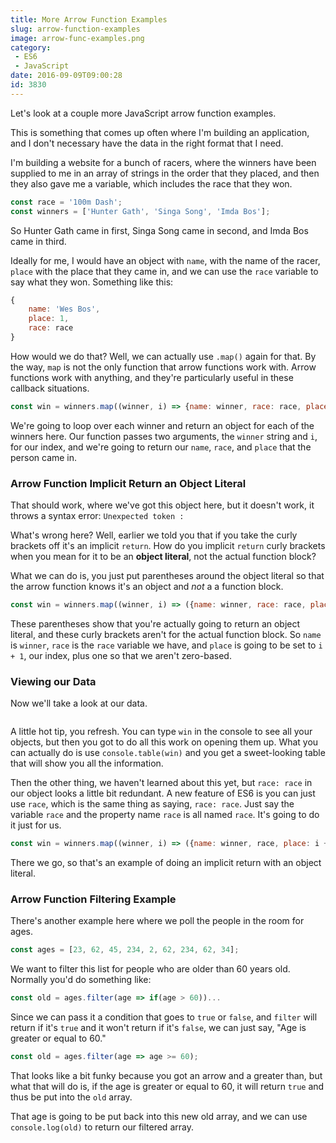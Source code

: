 ```yaml
---
title: More Arrow Function Examples
slug: arrow-function-examples
image: arrow-func-examples.png
category:
 - ES6
 - JavaScript
date: 2016-09-09T09:00:28
id: 3830
---
```


Let's look at a couple more JavaScript arrow function examples.

This is something that comes up often where I'm building an application, and I don't necessary have the data in the right format that I need.

I'm building a website for a bunch of racers, where the winners have been supplied to me in an array of strings in the order that they placed, and then they also gave me a variable, which includes the race that they won.


```js
const race = '100m Dash';
const winners = ['Hunter Gath', 'Singa Song', 'Imda Bos'];

```

So Hunter Gath came in first, Singa Song came in second, and Imda Bos came in third.

Ideally for me, I would have an object with `name`, with the name of the racer, `place` with the place that they came in, and we can use the `race` variable to say what they won. Something like this:


```js
{
    name: 'Wes Bos',
    place: 1,
    race: race
}

```

How would we do that? Well, we can actually use `.map()` again for that. By the way, `map` is not the only function that arrow functions work with. Arrow functions work with anything, and they're particularly useful in these callback situations.


```js
const win = winners.map((winner, i) => {name: winner, race: race, place: i})

```

We're going to loop over each winner and return an object for each of the winners here. Our function passes two arguments, the `winner` string and `i`, for our index, and we're going to return our `name`, `race`, and `place` that the person came in.

<h3>Arrow Function Implicit Return an Object Literal</h3>

That should work, where we've got this object here, but it doesn't work, it throws a syntax error: `Unexpected token :`

What's wrong here? Well, earlier we told you that if you take the curly brackets off it's an implicit `return`. How do you implicit `return` curly brackets when you mean for it to be an **object literal**, not the actual function block?

What we can do is, you just put parentheses around the object literal so that the arrow function knows it's an object and <em>not</em> a a function block.


```js
const win = winners.map((winner, i) => ({name: winner, race: race, place: i + 1}));

```

These parentheses show that you're actually going to return an object literal, and these curly brackets aren't for the actual function block. So `name` is `winner`, `race` is the `race` variable we have, and `place` is going to be set to `i + 1`, our index, plus one so that we aren't zero-based.

<h3>Viewing our Data</h3>

Now we'll take a look at our data.

<img src="ss-2016-09-07-at-10.50.42-AM.png" alt="" />

A little hot tip, you refresh. You can type `win` in the console to see all your objects, but then you got to do all this work on opening them up. What you can actually do is use `console.table(win)` and you get a sweet-looking table that will show you all the information.

Then the other thing, we haven't learned about this yet, but `race: race` in our object looks a little bit redundant. A new feature of ES6 is you can just use `race`,  which is the same thing as saying, `race: race`. Just say the variable `race` and the property name `race` is all named `race`. It's going to do it just for us.


```js
const win = winners.map((winner, i) => ({name: winner, race, place: i + 1}))

```

There we go, so that's an example of doing an implicit return with an object literal.

<h3>Arrow Function Filtering Example</h3>

There's another example here where we poll the people in the room for ages.


```js
const ages = [23, 62, 45, 234, 2, 62, 234, 62, 34];

```

We want to filter this list for people who are older than 60 years old. Normally you'd do something like:


```js
const old = ages.filter(age => if(age > 60))...

```

Since we can pass it a condition that goes to `true` or `false`, and `filter` will return if it's `true` and it won't return if it's `false`, we can just say, "Age is greater or equal to 60."


```js
const old = ages.filter(age => age >= 60);

```

That looks like a bit funky because you got an arrow and a greater than, but what that will do is, if the age is greater or equal to 60, it will return `true` and thus be put into the `old` array.

That age is going to be put back into this new old array, and we can use `console.log(old)` to return our filtered array.